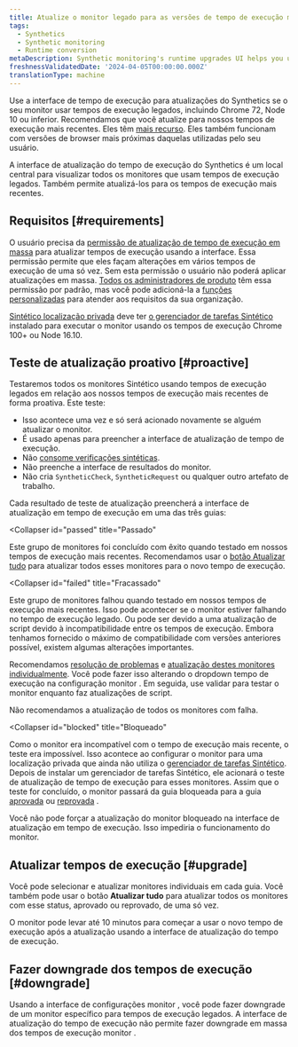 ```yaml
---
title: Atualize o monitor legado para as versões de tempo de execução mais recentes
tags:
  - Synthetics
  - Synthetic monitoring
  - Runtime conversion
metaDescription: Synthetic monitoring's runtime upgrades UI helps you update legacy monitors to the latest runtimes.
freshnessValidatedDate: '2024-04-05T00:00:00.000Z'
translationType: machine
---
```


Use a interface de tempo de execução para atualizações do Synthetics se o seu monitor usar tempos de execução legados, incluindo Chrome 72, Node 10 ou inferior. Recomendamos que você atualize para nossos tempos de execução mais recentes. Eles têm [mais recurso](/docs/synthetics/synthetic-monitoring/using-monitors/new-runtime/). Eles também funcionam com versões de browser mais próximas daquelas utilizadas pelo seu usuário.

A interface de atualização do tempo de execução do Synthetics é um local central para visualizar todos os monitores que usam tempos de execução legados. Também permite atualizá-los para os tempos de execução mais recentes.

## Requisitos [#requirements]

O usuário precisa da [permissão de atualização de tempo de execução em massa](/docs/accounts/accounts-billing/new-relic-one-user-management/user-permissions/#synthetics) para atualizar tempos de execução usando a interface. Essa permissão permite que eles façam alterações em vários tempos de execução de uma só vez. Sem esta permissão o usuário não poderá aplicar atualizações em massa. [Todos os administradores de produto](/docs/accounts/accounts-billing/new-relic-one-user-management/user-management-concepts/#standard-roles) têm essa permissão por padrão, mas você pode adicioná-la a [funções personalizadas](/docs/accounts/accounts-billing/new-relic-one-user-management/user-management-concepts/#roles) para atender aos requisitos da sua organização.

[Sintético localização privada](/docs/synthetics/synthetic-monitoring/private-locations/private-locations-overview-monitor-internal-sites-add-new-locations/) deve ter [o gerenciador de tarefas Sintético](/docs/synthetics/synthetic-monitoring/private-locations/job-manager-transition-guide/) instalado para executar o monitor usando os tempos de execução Chrome 100+ ou Node 16.10.

## Teste de atualização proativo [#proactive]

Testaremos todos os monitores Sintético usando tempos de execução legados em relação aos nossos tempos de execução mais recentes de forma proativa. Este teste:

* Isso acontece uma vez e só será acionado novamente se alguém atualizar o monitor.
* É usado apenas para preencher a interface de atualização de tempo de execução.
* Não [consome verificações sintéticas](/docs/synthetics/synthetic-monitoring/getting-started/monitor-limits/#edition-limits).
* Não preenche a interface de resultados do monitor.
* Não cria `SyntheticCheck`, `SyntheticRequest` ou qualquer outro artefato de trabalho.

Cada resultado de teste de atualização preencherá a interface de atualização em tempo de execução em uma das três guias:

<Collapser
  id="passed"
  title="Passado"
>
  Este grupo de monitores foi concluído com êxito quando testado em nossos tempos de execução mais recentes. Recomendamos usar o [botão Atualizar tudo](#upgrade) para atualizar todos esses monitores para o novo tempo de execução.
</Collapser>

<Collapser
  id="failed"
  title="Fracassado"
>
  Este grupo de monitores falhou quando testado em nossos tempos de execução mais recentes. Isso pode acontecer se o monitor estiver falhando no tempo de execução legado. Ou pode ser devido a uma atualização de script devido à incompatibilidade entre os tempos de execução. Embora tenhamos fornecido o máximo de compatibilidade com versões anteriores possível, existem algumas alterações importantes.

  Recomendamos [resolução de problemas](/docs/synthetics/synthetic-monitoring/troubleshooting/runtime-upgrade-troubleshooting/) e [atualização destes monitores individualmente](/docs/synthetics/synthetic-monitoring/using-monitors/new-runtime/#runtime-convert). Você pode fazer isso alterando o dropdown tempo de execução na configuração monitor . Em seguida, use validar para testar o monitor enquanto faz atualizações de script.

  <Callout variant="tip">
    Não recomendamos a atualização de todos os monitores com falha.
  </Callout>
</Collapser>

<Collapser
  id="blocked"
  title="Bloqueado"
>
  Como o monitor era incompatível com o tempo de execução mais recente, o teste era impossível. Isso acontece ao configurar o monitor para uma localização privada que ainda não utiliza o [gerenciador de tarefas Sintético](#requirements). Depois de instalar um gerenciador de tarefas Sintético, ele acionará o teste de atualização de tempo de execução para esses monitores. Assim que o teste for concluído, o monitor passará da guia bloqueada para a guia [aprovada](#passed) ou [reprovada](#failed) .

  Você não pode forçar a atualização do monitor bloqueado na interface de atualização em tempo de execução. Isso impediria o funcionamento do monitor.
</Collapser>

## Atualizar tempos de execução [#upgrade]

Você pode selecionar e atualizar monitores individuais em cada guia. Você também pode usar o botão **Atualizar tudo** para atualizar todos os monitores com esse status, aprovado ou reprovado, de uma só vez.

O monitor pode levar até 10 minutos para começar a usar o novo tempo de execução após a atualização usando a interface de atualização do tempo de execução.

## Fazer downgrade dos tempos de execução [#downgrade]

Usando a interface de configurações monitor , você pode fazer downgrade de um monitor específico para tempos de execução legados. A interface de atualização do tempo de execução não permite fazer downgrade em massa dos tempos de execução monitor .